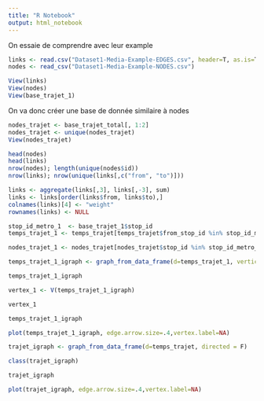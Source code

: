 ```yaml
---
title: "R Notebook"
output: html_notebook
---
```


On essaie de comprendre avec leur example 
```r
links <- read.csv("Dataset1-Media-Example-EDGES.csv", header=T, as.is=T)
nodes <- read_csv("Dataset1-Media-Example-NODES.csv")

```


```r

View(links)
View(nodes)
View(base_trajet_1)
```
On va donc créer une base de donnée similaire à nodes 
```r

nodes_trajet <- base_trajet_total[, 1:2]
nodes_trajet <- unique(nodes_trajet)
View(nodes_trajet)

```

```r

head(nodes)
head(links)
nrow(nodes); length(unique(nodes$id))
nrow(links); nrow(unique(links[,c("from", "to")]))

links <- aggregate(links[,3], links[,-3], sum) 
links <- links[order(links$from, links$to),] 
colnames(links)[4] <- "weight"
rownames(links) <- NULL


```

```r

stop_id_metro_1  <- base_trajet_1$stop_id
temps_trajet_1 <- temps_trajet[temps_trajet$from_stop_id %in% stop_id_metro_1 & temps_trajet$to_stop_id %in% stop_id_metro_1 , ]

nodes_trajet_1 <- nodes_trajet[nodes_trajet$stop_id %in% stop_id_metro_1 & nodes_trajet$stop_id %in% stop_id_metro_1 , ]

```

```r
temps_trajet_1_igraph <- graph_from_data_frame(d=temps_trajet_1, vertices = nodes_trajet_1, directed = F)
```

```r
temps_trajet_1_igraph

vertex_1 <- V(temps_trajet_1_igraph)
```
```r
vertex_1
```


```r
temps_trajet_1_igraph
```

```r
plot(temps_trajet_1_igraph, edge.arrow.size=.4,vertex.label=NA)
```

```r
trajet_igraph <- graph_from_data_frame(d=temps_trajet, directed = F)
```

```r
class(trajet_igraph)
```

```r
trajet_igraph
```

```r
plot(trajet_igraph, edge.arrow.size=.4,vertex.label=NA)
```
